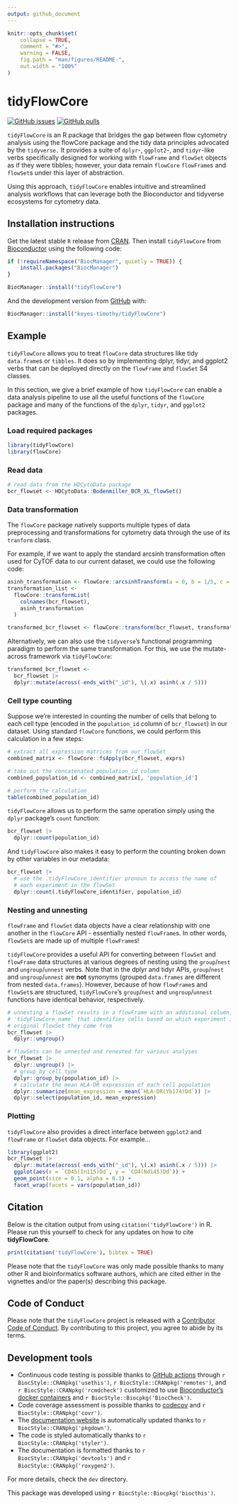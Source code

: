 ```yaml
---
output: github_document
---
```


<!-- README.md is generated from README.Rmd. Please edit that file -->

```r
knitr::opts_chunk$set(
    collapse = TRUE,
    comment = "#>",
    warning = FALSE, 
    fig.path = "man/figures/README-",
    out.width = "100%"
)
```

# tidyFlowCore

<!-- badges: start -->
[![GitHub issues](https://img.shields.io/github/issues/keyes-timothy/tidyflowCore)](https://github.com/keyes-timothy/tidyflowCore/issues)
[![GitHub pulls](https://img.shields.io/github/issues-pr/keyes-timothy/tidyflowCore)](https://github.com/keyes-timothy/tidyflowCore/pulls)
<!-- badges: end -->

`tidyFlowCore` is an R package that bridges the gap between flow cytometry analysis using the flowCore package and the tidy data principles advocated by the `tidyverse.` It provides a suite of `dplyr`-, `ggplot2`-, and `tidyr`-like verbs specifically designed for working with `flowFrame` and `flowSet` objects as if they were tibbles; however, your data remain `flowCore` `flowFrame`s and `flowSet`s under this layer of abstraction. 

Using this approach, `tidyFlowCore` enables intuitive and streamlined analysis workflows that can leverage both the Bioconductor and tidyverse ecosystems for cytometry data.  

## Installation instructions

Get the latest stable `R` release from [CRAN](http://cran.r-project.org/). Then install `tidyFlowCore` from [Bioconductor](http://bioconductor.org/) using the following code:

```r
if (!requireNamespace("BiocManager", quietly = TRUE)) {
    install.packages("BiocManager")
}

BiocManager::install("tidyFlowCore")
```

And the development version from [GitHub](https://github.com/keyes-timothy/tidyflowCore) with:

```r
BiocManager::install("keyes-timothy/tidyFlowCore")
```

## Example

`tidyFlowCore` allows you to treat `flowCore` data structures like tidy `data.frame`s or `tibbles`. It does so by implementing dplyr, tidyr, and ggplot2 verbs that can be deployed directly on the `flowFrame` and `flowSet` S4 classes. 

In this section, we give a brief example of how `tidyFlowCore` can enable a data analysis pipeline to use all the useful functions of the `flowCore` package and many of the functions of the `dplyr`, `tidyr`, and `ggplot2` packages. 

### Load required packages

```r
library(tidyFlowCore)
library(flowCore)
```



### Read data

```r
# read data from the HDCytoData package
bcr_flowset <- HDCytoData::Bodenmiller_BCR_XL_flowSet()
```


### Data transformation

The `flowCore` package natively supports multiple types of data preprocessing and transformations for cytometry data through the use of its `tranform` class. 

For example, if we want to apply the standard arcsinh transformation often used for CyTOF data to our current dataset, we could use the following code: 

```r
asinh_transformation <- flowCore::arcsinhTransform(a = 0, b = 1/5, c = 0)
transformation_list <- 
  flowCore::transformList(
    colnames(bcr_flowset), 
    asinh_transformation
  )

transformed_bcr_flowset <- flowCore::transform(bcr_flowset, transformation_list)
```

Alternatively, we can also use the `tidyverse`'s functional programming paradigm to perform the same transformation. For this, we use the mutate-across framework via `tidyFlowCore`:

```r
transformed_bcr_flowset <- 
  bcr_flowset |>
  dplyr::mutate(across(-ends_with("_id"), \(.x) asinh(.x / 5)))
```

### Cell type counting

Suppose we're interested in counting the number of cells that belong to each cell type (encoded in the `population_id` column of `bcr_flowset`) in our dataset. Using standard `flowCore` functions, we could perform this calculation in a few steps: 

```r
# extract all expression matrices from our flowSet 
combined_matrix <- flowCore::fsApply(bcr_flowset, exprs)

# take out the concatenated population_id column 
combined_population_id <- combined_matrix[, 'population_id']

# perform the calculation
table(combined_population_id)
```

`tidyFlowCore` allows us to perform the same operation simply using the `dplyr` package's `count` function: 

```r
bcr_flowset |> 
  dplyr::count(population_id)
```

And `tidyFlowCore` also makes it easy to perform the counting broken down by other variables in our metadata: 

```r
bcr_flowset |> 
  # use the .tidyFlowCore_identifier pronoun to access the name of 
  # each experiment in the flowSet 
  dplyr::count(.tidyFlowCore_identifier, population_id)
```


### Nesting and unnesting

`flowFrame` and `flowSet` data objects have a clear relationship with one another in the `flowCore` API - essentially nested `flowFrame`s. In other words, `flowSet`s are made up of multiple `flowFrame`s!

`tidyFlowCore` provides a useful API for converting between `flowSet` and `flowFrame` data structures at various degrees of nesting using the `group`/`nest` and `ungroup`/`unnest` verbs. Note that in the dplyr and tidyr APIs, `group`/`nest` and `ungroup`/`unnest` are **not** synonyms (grouped `data.frames` are different from nested `data.frames`). However, because of how `flowFrame`s and `flowSet`s are structured, `tidyFlowCore`'s `group`/`nest` and `ungroup`/`unnest` functions have identical behavior, respectively.

```r
# unnesting a flowSet results in a flowFrame with an additional column, 
# 'tidyFlowCore_name` that identifies cells based on which experiment in the 
# original flowSet they come from
bcr_flowset |> 
  dplyr::ungroup()
```


```r
# flowSets can be unnested and renested for various analyses
bcr_flowset |> 
  dplyr::ungroup() |> 
  # group_by cell type
  dplyr::group_by(population_id) |> 
  # calculate the mean HLA-DR expression of each cell population
  dplyr::summarize(mean_expression = mean(`HLA-DR(Yb174)Dd`)) |> 
  dplyr::select(population_id, mean_expression)
```




### Plotting

`tidyFlowCore` also provides a direct interface between `ggplot2` and `flowFrame` or `flowSet` data objects. For example...

```r
library(ggplot2)
bcr_flowset |> 
  dplyr::mutate(across(-ends_with("_id"), \(.x) asinh(.x / 5))) |> 
  ggplot(aes(x = `CD45(In115)Dd`, y = `CD4(Nd145)Dd`)) + 
  geom_point(size = 0.1, alpha = 0.1) +
  facet_wrap(facets = vars(population_id))
```


## Citation

Below is the citation output from using `citation('tidyFlowCore')` in R. Please
run this yourself to check for any updates on how to cite __tidyFlowCore__.

```r
print(citation('tidyFlowCore'), bibtex = TRUE)
```

Please note that the `tidyFlowCore` was only made possible thanks to many other R and bioinformatics software authors, which are cited either in the vignettes and/or the paper(s) describing this package.

## Code of Conduct

Please note that the `tidyFlowCore` project is released with a [Contributor Code of Conduct](http://bioconductor.org/about/code-of-conduct/). By contributing to this project, you agree to abide by its terms.

## Development tools

* Continuous code testing is possible thanks to [GitHub actions](https://www.tidyverse.org/blog/2020/04/usethis-1-6-0/)  through `r BiocStyle::CRANpkg('usethis')`, `r BiocStyle::CRANpkg('remotes')`, and `r BiocStyle::CRANpkg('rcmdcheck')` customized to use [Bioconductor's docker containers](https://www.bioconductor.org/help/docker/) and `r BiocStyle::Biocpkg('BiocCheck')`.
* Code coverage assessment is possible thanks to [codecov](https://codecov.io/gh) and `r BiocStyle::CRANpkg('covr')`.
* The [documentation website](http://keyes-timothy.github.io/tidyFlowCore) is automatically updated thanks to `r BiocStyle::CRANpkg('pkgdown')`.
* The code is styled automatically thanks to `r BiocStyle::CRANpkg('styler')`.
* The documentation is formatted thanks to `r BiocStyle::CRANpkg('devtools')` and `r BiocStyle::CRANpkg('roxygen2')`.

For more details, check the `dev` directory.

This package was developed using `r BiocStyle::Biocpkg('biocthis')`.


